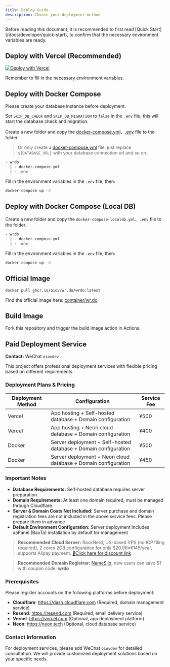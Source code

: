 ```yaml
---
title: Deploy Guide
description: Choose your deployment method
---
```


<DocsLang en="/docs/developer/deploy" zh="/docs/developer/deploy-zh" />

<Callout type="info" twClass="mt-4">
  Before reading this document, it is recommended to first read [Quick Start](/docs/developer/quick-start), 
  to confirm that the necessary environment variables are ready.
</Callout>

## Deploy with Vercel (Recommended)

[![Deploy with Vercel](https://vercel.com/button)](https://vercel.com/new/clone?repository-url=https://github.com/oiov/wr.do.git&project-name=wrdo&env=DATABASE_URL&env=AUTH_SECRET&env=RESEND_API_KEY&env=NEXT_PUBLIC_EMAIL_R2_DOMAIN&env=NEXT_PUBLIC_OPEN_SIGNUP&env=GITHUB_TOKEN)

Remember to fill in the necessary environment variables.

## Deploy with Docker Compose

<Callout type="warning" twClass="mt-4">
  Please create your database instance before deployment. 

  Set `SKIP_DB_CHECK` and `SKIP_DB_MIGRATION` to `false` in the `.env` file, this will start the database check and migration.
</Callout>

Create a new folder and copy the [docker-compose.yml](https://github.com/oiov/wr.do/blob/main/docker-compose.yml)、[.env](https://github.com/oiov/wr.do/blob/main/.env.example) file to the folder.

> Or only create a [docker-compose.yml](https://github.com/oiov/wr.do/blob/main/docker-compose.yml) file, just replace `${DATABASE_URL}` with your database connection url and so on.

```bash
- wrdo
  | - docker-compose.yml
  | - .env
```

Fill in the environment variables in the `.env` file, then: 

```bash
docker compose up -d
```

## Deploy with Docker Compose (Local DB)

Create a new folder and copy the `docker-compose-localdb.yml`、`.env` file to the folder.

```bash
- wrdo
  | - docker-compose.yml
  | - .env
```

Fill in the environment variables in the `.env` file, then: 

```bash
docker compose up -d
```

## Official Image

```bash
docker pull ghcr.io/oiov/wr.do/wrdo:latest
```

Find the official image here: [container/wr.do](https://github.com/oiov/wr.do/pkgs/container/wr.do%2Fwrdo)

## Build Image

Fork this repository and trigger the build image action in Actions.

## Paid Deployment Service

**Contact:** WeChat `oiovdev`

This project offers professional deployment services with flexible pricing based on different requirements.

### Deployment Plans & Pricing

| Deployment Method | Configuration | Service Fee |
| --- | --- | --- |
| Vercel | App hosting + Self-hosted database + Domain configuration | ¥500 |
| Vercel | App hosting + Neon cloud database + Domain configuration | ¥400 |
| Docker | Server deployment + Self-hosted database + Domain configuration | ¥500 |
| Docker | Server deployment + Neon cloud database + Domain configuration | ¥450 |

### Important Notes

- **Database Requirements:** Self-hosted database requires server preparation
- **Domain Requirements:** At least one domain required, must be managed through Cloudflare
- **Server & Domain Costs Not Included:** Server purchase and domain registration fees are not included in the above service fees. Please prepare them in advance
- **Default Environment Configuration:** Server deployment includes aaPanel (BaoTa) installation by default for management

> **Recommended Cloud Server:** RackNerd, US-based VPS (no ICP filing required), 2 cores 2GB configuration for only $20.98≈¥145/year, supports Alipay payment. [💁Click here for discount link](https://my.racknerd.com/aff.php?aff=10906&pid=681)

> **Recommended Domain Registrar:** [NameSilo](https://www.namesilo.com/?rid=50fae21ln), new users can save $1 with coupon code: **wrdo**

### Prerequisites

Please register accounts on the following platforms before deployment:

- **Cloudflare**: https://dash.cloudflare.com (Required, domain management service)
- **Resend**: https://resend.com (Required, email delivery service)
- **Vercel**: https://vercel.com (Optional, app deployment platform)
- **Neon**: https://neon.tech (Optional, cloud database service)

### Contact Information

For deployment services, please add WeChat `oiovdev` for detailed consultation. We will provide customized deployment solutions based on your specific needs.